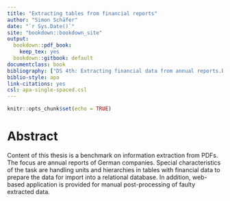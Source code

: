 ```yaml
---
title: "Extracting tables from financial reports"
author: "Simon Schäfer"
date: "`r Sys.Date()`"
site: "bookdown::bookdown_site"
output:
  bookdown::pdf_book:
    keep_tex: yes
  bookdown::gitbook: default
documentclass: book
bibliography: ["DS 4th: Extracting financial data from annual reports.bib"]
biblio-style: apa
link-citations: yes
csl: apa-single-spaced.csl
---
```


```r
knitr::opts_chunk$set(echo = TRUE)
```

# Abstract {-}

Content of this thesis is a benchmark on information extraction from PDFs. The focus are annual reports of German companies. Special characteristics of the task are handling units and hierarchies in tables with financial data to prepare the data for import into a relational database. In addition, web-based application is provided for manual post-processing of faulty extracted data.